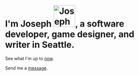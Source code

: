 

<div className="py-8" />

# I'm <span className="dark:text-transparent dark:bg-clip-text dark:bg-linear-to-r dark:from-dark-secondary dark:to-red-300 text-accent">Joseph</span> <Image priority alt="Joseph circle portrait" src="/static/images/joseph-glare.webp" height="70" width="70" className="rounded-full image inline border-1 border-solid border-secondary dark:border-dark-accent" placeholder="blur" blurDataURL={josephGlare} />, a software developer, game designer, and writer in Seattle.<TreeImage />

See what I'm up to [now](/now).

Send me a [message](/contact).
